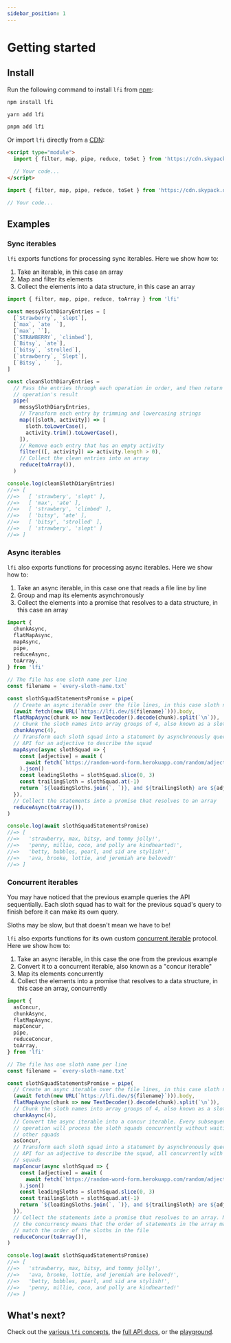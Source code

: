 ```yaml
---
sidebar_position: 1
---
```



# Getting started

## Install

Run the following command to install `lfi` from
[npm](https://www.npmjs.com/package/lfi):

<Tabs>
<TabItem value='npm' label='npm'>

```sh
npm install lfi
```

</TabItem>
<TabItem value='yarn' label='Yarn'>

```sh
yarn add lfi
```

</TabItem>
<TabItem value='pnpm' label='pnpm'>

```sh
pnpm add lfi
```

</TabItem>
</Tabs>

Or import `lfi` directly from a
[CDN](https://www.cloudflare.com/learning/cdn/what-is-a-cdn/):

<Tabs>
<TabItem value='html' label='HTML'>

```html
<script type="module">
  import { filter, map, pipe, reduce, toSet } from 'https://cdn.skypack.dev/lfi'

  // Your code...
</script>
```

</TabItem>
<TabItem value='deno' label='Deno'>

```js
import { filter, map, pipe, reduce, toSet } from 'https://cdn.skypack.dev/lfi'

// Your code...
```

</TabItem>
</Tabs>

## Examples

### Sync iterables

`lfi` exports functions for processing sync iterables. Here we show how to:

1. Take an iterable, in this case an array
2. Map and filter its elements
3. Collect the elements into a data structure, in this case an array

```js playground
import { filter, map, pipe, reduce, toArray } from 'lfi'

const messySlothDiaryEntries = [
  [`Strawberry`, `slept`],
  [`max`, `ate  `],
  [`max`, ``],
  [`STRAWBERRY`, `climbed`],
  [`Bitsy`, `ate`],
  [`bitsy`, `strolled`],
  [`strawberry`, `Slept`],
  [`Bitsy`, `  `],
]

const cleanSlothDiaryEntries =
  // Pass the entries through each operation in order, and then return the last
  // operation's result
  pipe(
    messySlothDiaryEntries,
    // Transform each entry by trimming and lowercasing strings
    map(([sloth, activity]) => [
      sloth.toLowerCase(),
      activity.trim().toLowerCase(),
    ]),
    // Remove each entry that has an empty activity
    filter(([, activity]) => activity.length > 0),
    // Collect the clean entries into an array
    reduce(toArray()),
  )

console.log(cleanSlothDiaryEntries)
//=> [
//=>   [ 'strawbery', 'slept' ],
//=>   [ 'max', 'ate' ],
//=>   [ 'strawbery', 'climbed' ],
//=>   [ 'bitsy', 'ate' ],
//=>   [ 'bitsy', 'strolled' ],
//=>   [ 'strawbery', 'slept' ]
//=> ]
```

### Async iterables

`lfi` also exports functions for processing async iterables. Here we show how
to:

1. Take an async iterable, in this case one that reads a file line by line
2. Group and map its elements asynchronously
3. Collect the elements into a promise that resolves to a data structure, in
   this case an array

```js playground
import {
  chunkAsync,
  flatMapAsync,
  mapAsync,
  pipe,
  reduceAsync,
  toArray,
} from 'lfi'

// The file has one sloth name per line
const filename = `every-sloth-name.txt`

const slothSquadStatementsPromise = pipe(
  // Create an async iterable over the file lines, in this case sloth names
  (await fetch(new URL(`https://lfi.dev/${filename}`))).body,
  flatMapAsync(chunk => new TextDecoder().decode(chunk).split(`\n`)),
  // Chunk the sloth names into array groups of 4, also known as a sloth squad
  chunkAsync(4),
  // Transform each sloth squad into a statement by asynchronously querying an
  // API for an adjective to describe the squad
  mapAsync(async slothSquad => {
    const [adjective] = await (
      await fetch(`https://random-word-form.herokuapp.com/random/adjective`)
    ).json()
    const leadingSloths = slothSquad.slice(0, 3)
    const trailingSloth = slothSquad.at(-1)
    return `${leadingSloths.join(`, `)}, and ${trailingSloth} are ${adjective}!`
  }),
  // Collect the statements into a promise that resolves to an array
  reduceAsync(toArray()),
)

console.log(await slothSquadStatementsPromise)
//=> [
//=>   'strawberry, max, bitsy, and tommy jolly!',
//=>   'penny, millie, coco, and polly are kindhearted!',
//=>   'betty, bubbles, pearl, and sid are stylish!',
//=>   'ava, brooke, lottie, and jeremiah are beloved!'
//=> ]
```

### Concurrent iterables

You may have noticed that the previous example queries the API sequentially.
Each sloth squad has to wait for the previous squad's query to finish before it
can make its own query.

Sloths may be slow, but that doesn't mean we have to be!

`lfi` also exports functions for its own custom
[concurrent iterable](/docs/concepts/concurrent-iterable) protocol. Here we show
how to:

1. Take an async iterable, in this case the one from the previous example
2. Convert it to a concurrent iterable, also known as a "concur iterable"
3. Map its elements concurrently
4. Collect the elements into a promise that resolves to a data structure, in
   this case an array, concurrently

```js playground
import {
  asConcur,
  chunkAsync,
  flatMapAsync,
  mapConcur,
  pipe,
  reduceConcur,
  toArray,
} from 'lfi'

// The file has one sloth name per line
const filename = `every-sloth-name.txt`

const slothSquadStatementsPromise = pipe(
  // Create an async iterable over the file lines, in this case sloth names
  (await fetch(new URL(`https://lfi.dev/${filename}`))).body,
  flatMapAsync(chunk => new TextDecoder().decode(chunk).split(`\n`)),
  // Chunk the sloth names into array groups of 4, also known as a sloth squad
  chunkAsync(4),
  // Convert the async iterable into a concur iterable. Every subsequent
  // operation will process the sloth squads concurrently without waiting on
  // other squads
  asConcur,
  // Transform each sloth squad into a statement by asynchronously querying an
  // API for an adjective to describe the squad, all concurrently with other
  // squads
  mapConcur(async slothSquad => {
    const [adjective] = await (
      await fetch(`https://random-word-form.herokuapp.com/random/adjective`)
    ).json()
    const leadingSloths = slothSquad.slice(0, 3)
    const trailingSloth = slothSquad.at(-1)
    return `${leadingSloths.join(`, `)}, and ${trailingSloth} are ${adjective}`
  }),
  // Collect the statements into a promise that resolves to an array. Note that
  // the concurrency means that the order of statements in the array may not
  // match the order of the sloths in the file
  reduceConcur(toArray()),
)

console.log(await slothSquadStatementsPromise)
//=> [
//=>   'strawberry, max, bitsy, and tommy jolly!',
//=>   'ava, brooke, lottie, and jeremiah are beloved!',
//=>   'betty, bubbles, pearl, and sid are stylish!',
//=>   'penny, millie, coco, and polly are kindhearted!'
//=> ]
```

## What's next?

Check out the [various `lfi` concepts](/docs/concepts/currying), the
[full API docs](/docs/api), or the [playground](/playground).
